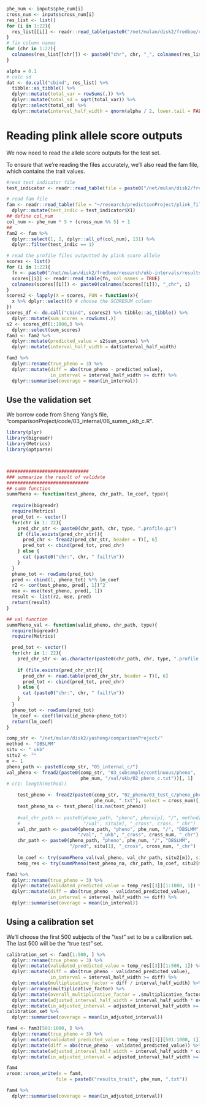 


```r
phe_num <- inputs$phe_num[i]
cross_num <- inputs$cross_num[i]
res_list <- list()
for (i in 1:22){
  res_list[[i]] <- readr::read_table(paste0("/net/mulan/disk2/fredboe/research/ukb-intervals/results/pheno", phe_num, "/summary_ukb_cross", cross_num, "_variance_chr", i, ".txt"), col_names = FALSE, skip = 2)
}
# fix column names
for (chr in 1:22){
  colnames(res_list[[chr]]) <- paste0("chr", chr, "_", colnames(res_list[[chr]]))
}

alpha = 0.1
# calc sd
dat <- do.call("cbind", res_list) %>% 
  tibble::as_tibble() %>%
  dplyr::mutate(total_var = rowSums(.)) %>%
  dplyr::mutate(total_sd = sqrt(total_var)) %>%
  dplyr::select(total_sd) %>%
  dplyr::mutate(interval_half_width = qnorm(alpha / 2, lower.tail = FALSE) * total_sd)
```

# Reading plink allele score outputs

We now need to read the allele score outputs for the test set.

To ensure that we're reading the files accurately, we'll also read the fam file, which contains the trait values.

```r
#read test indicator file
test_indicator <- readr::read_table(file = paste0("/net/mulan/disk2/fredboe/research/ukb-intervals/test_indicator_files/test_indicator_pheno_", phe_num, "_cross_", cross_num, "_ntest1000.txt"), col_names = FALSE)
```

```r
# read fam file
fam <- readr::read_table(file = "~/research/predictionProject/plink_file/ukb/chr1.fam", col_names = FALSE) %>% 
  dplyr::mutate(test_indic = test_indicator$X1)
## define col_num
col_num <- phe_num * 5 + (cross_num %% 5) + 1 
## 
fam2 <- fam %>%
  dplyr::select(1, 2, dplyr::all_of(col_num), 131) %>%
  dplyr::filter(test_indic == 1)
```

```r
# read the profile files outputted by plink score allele
scores <- list()
for (i in 1:22){
  fn <- paste0("/net/mulan/disk2/fredboe/research/ukb-intervals/results/pheno", phe_num, "/predicted_ukb_cross", cross_num, "_chr", i, "_auto.dbslmm.txt.profile")
  scores[[i]] <- readr::read_table(fn, col_names = TRUE)
  colnames(scores[[i]]) <- paste0(colnames(scores[[i]]), "_chr", i)
}
scores2 <- lapply(X = scores, FUN = function(x){
  x %>% dplyr::select(6) # choose the SCORESUM column
})
scores_df <- do.call("cbind", scores2) %>% tibble::as_tibble() %>%
  dplyr::mutate(sum_scores = rowSums(.))
s2 <- scores_df[1:1000,] %>%
  dplyr::select(sum_scores)
fam3 <- fam2 %>%
  dplyr::mutate(predicted_value = s2$sum_scores) %>%
  dplyr::mutate(interval_half_width = dat$interval_half_width)
```

```r
fam3 %>%
  dplyr::rename(true_pheno = 3) %>%
  dplyr::mutate(diff = abs(true_pheno - predicted_value),
                in_interval = interval_half_width >= diff) %>%
  dplyr::summarise(coverage = mean(in_interval))
```

## Use the validation set

We borrow code from Sheng Yang's file, "comparisonProject/code/03_internal/06_summ_ukb_c.R".


```r
library(plyr)
library(bigreadr)
library(Metrics)
library(optparse)



##############################
### summarize the result of validate
##############################
## summ function
summPheno <- function(test_pheno, chr_path, lm_coef, type){
  
  require(bigreadr)
  require(Metrics)
  pred_tot <- vector()
  for(chr in 1: 22){
    pred_chr_str <- paste0(chr_path, chr, type, ".profile.gz")
    if (file.exists(pred_chr_str)){
      pred_chr <- fread2(pred_chr_str, header = T)[, 6]
      pred_tot <- cbind(pred_tot, pred_chr)
    } else {
      cat (paste0("chr:", chr, " fail!\n"))
    }
  }
  pheno_tot <- rowSums(pred_tot) 
  pred <- cbind(1, pheno_tot) %*% lm_coef
  r2 <- cor(test_pheno, pred[, 1])^2
  mse <- mse(test_pheno, pred[, 1])
  result <- list(r2, mse, pred)
  return(result)
}

## val function
summPheno_val <- function(valid_pheno, chr_path, type){
  require(bigreadr)
  require(Metrics)

  pred_tot <- vector()
  for(chr in 1: 22){
    pred_chr_str <- as.character(paste0(chr_path, chr, type, ".profile.gz"))
    
    if (file.exists(pred_chr_str)){
      pred_chr <- read.table(pred_chr_str, header = T)[, 6]
      pred_tot <- cbind(pred_tot, pred_chr)
    } else {
      cat (paste0("chr:", chr, " fail!\n"))
    }
  }
  pheno_tot <- rowSums(pred_tot)
  lm_coef <- coef(lm(valid_pheno~pheno_tot))
  return(lm_coef)
}

comp_str <- "/net/mulan/disk2/yasheng/comparisonProject/"
method <- "DBSLMM"
situ <- "_ukb"
situ2 <- ""
m <- 1
pheno_path <- paste0(comp_str, "05_internal_c/")
val_pheno <- fread2(paste0(comp_str, "03_subsample/continuous/pheno", 
                           phe_num, "/val/ukb/02_pheno_c.txt"))[, 1]
# c(1: length(method))

    test_pheno <- fread2(paste0(comp_str, "02_pheno/03_test_c/pheno_pheno", 
                                phe_num, ".txt"), select = cross_num)[, 1]
    test_pheno_na <- test_pheno[!is.na(test_pheno)]
    
    #val_chr_path <- paste0(pheno_path, "pheno", pheno[p], "/", method[m], 
    #                       "/val", situ[m], "_cross", cross, "_chr") 
    val_chr_path <- paste0(pheno_path, "pheno", phe_num, "/", "DBSLMM", 
                          "/val", "_ukb", "_cross", cross_num, "_chr")
    chr_path <- paste0(pheno_path, "pheno", phe_num, "/", "DBSLMM", 
                       "/pred", situ[1], "_cross", cross_num, "_chr") 
    
    lm_coef <- try(summPheno_val(val_pheno, val_chr_path, situ2[m]), silent = T)
    temp_res <- try(summPheno(test_pheno_na, chr_path, lm_coef, situ2[m]), silent = T)

```

```r
fam3 %>%
  dplyr::rename(true_pheno = 3) %>%
  dplyr::mutate(validated_predicted_value = temp_res[[3]][1:1000, 1]) %>%
  dplyr::mutate(diff = abs(true_pheno - validated_predicted_value),
                in_interval = interval_half_width >= diff) %>%
  dplyr::summarise(coverage = mean(in_interval))

```


## Using a calibration set


We'll choose the first 500 subjects of the "test" set to be a calibration set. The last 500 will be the "true test" set.

```r
calibration_set <- fam3[1:500, ] %>%
  dplyr::rename(true_pheno = 3) %>%
  dplyr::mutate(validated_predicted_value = temp_res[[3]][1:500, 1]) %>%
  dplyr::mutate(diff = abs(true_pheno - validated_predicted_value),
                in_interval = interval_half_width >= diff) %>%
  dplyr::mutate(multiplicative_factor = diff / interval_half_width) %>%
  dplyr::arrange(multiplicative_factor) %>% 
  dplyr::mutate(overall_multiplicative_factor = .$multiplicative_factor[450]) %>%
  dplyr::mutate(adjusted_interval_half_width = interval_half_width * overall_multiplicative_factor) %>%
  dplyr::mutate(in_adjusted_interval = adjusted_interval_half_width >= diff)
calibration_set %>%
  dplyr::summarise(coverage = mean(in_adjusted_interval))

```

```r
fam4 <- fam3[501:1000, ] %>%
  dplyr::rename(true_pheno = 3) %>%
  dplyr::mutate(validated_predicted_value = temp_res[[3]][501:1000, 1]) %>%
  dplyr::mutate(diff = abs(true_pheno - validated_predicted_value)) %>%
  dplyr::mutate(adjusted_interval_half_width = interval_half_width * calibration_set$overall_multiplicative_factor[1]) %>%
  dplyr::mutate(in_adjusted_interval = adjusted_interval_half_width >= diff)

fam4
vroom::vroom_write(x = fam4,
                  file = paste0("results_trait", phe_num, ".txt"))

fam4 %>%
  dplyr::summarise(coverage = mean(in_adjusted_interval))
```

